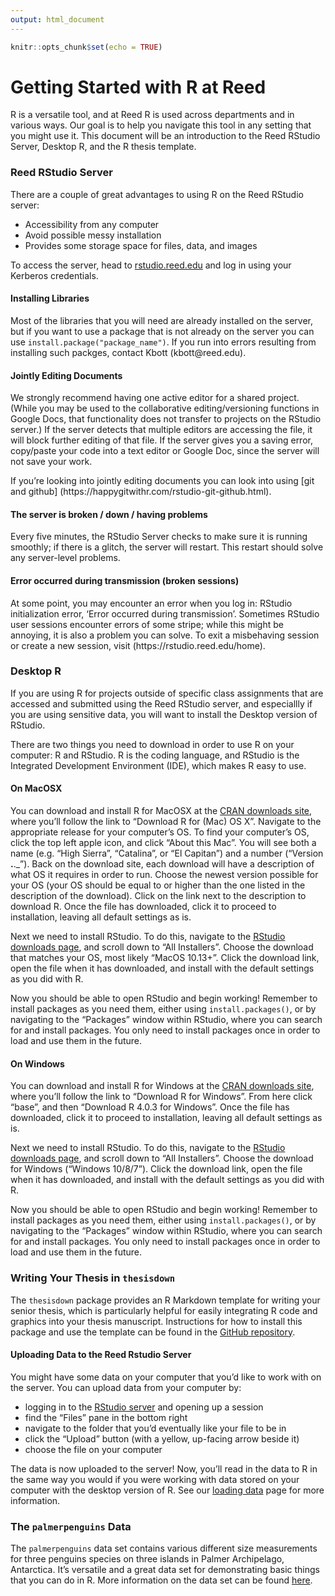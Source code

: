 ```yaml
---
output: html_document
---
```


```r
knitr::opts_chunk$set(echo = TRUE)
```

# Getting Started with R at Reed

R is a versatile tool, and at Reed R is used across departments and in various ways. Our goal is to help you navigate this tool in any setting that you might use it. This document will be an introduction to the Reed RStudio Server, Desktop R, and the R thesis template. 

### Reed RStudio Server

There are a couple of great advantages to using R on the Reed RStudio server:

- Accessibility from any computer
- Avoid possible messy installation
- Provides some storage space for files, data, and images

To access the server, head to [rstudio.reed.edu](https://rstudio.reed.edu) and log in using your Kerberos credentials.

#### Installing Libraries

Most of the libraries that you will need are already installed on the server, but if you want to use a package that is not already on the server you can use `install.package("package_name")`. If you run into errors resulting from installing such packges, contact Kbott (kbott@reed.edu).

#### Jointly Editing Documents

We strongly recommend having one active editor for a shared project. (While you may be used to the collaborative editing/versioning functions in Google Docs, that functionality does not transfer to projects on the RStudio server.) If the server detects that multiple editors are accessing the file, it will block further editing of that file. If the server gives you a saving error, copy/paste your code into a text editor or Google Doc, since the server will not save your work.

If you're looking into jointly editing documents you can look into using [git and github] (https://happygitwithr.com/rstudio-git-github.html).

#### The server is broken / down / having problems

Every five minutes, the RStudio Server checks to make sure it is running smoothly; if there is a glitch, the server will restart. This restart should solve any server-level problems.

#### Error occurred during transmission (broken sessions)

At some point, you may encounter an error when you log in: RStudio initialization error, ‘Error occurred during transmission’. Sometimes RStudio user sessions encounter errors of some stripe; while this might be annoying, it is also a problem you can solve. To exit a misbehaving session or create a new session, visit (https://rstudio.reed.edu/home).

### Desktop R

If you are using R for projects outside of specific class assignments that are accessed and submitted using the Reed RStudio server, and especiallly if you are using sensitive data, you will want to install the Desktop version of RStudio.

There are two things you need to download in order to use R on your computer: R and RStudio. R is the coding language, and RStudio is the Integrated Development Environment (IDE), which makes R easy to use.

#### On MacOSX

You can download and install R for MacOSX at the [CRAN downloads site](https://cran.r-project.org/), where you'll follow the link to "Download R for (Mac) OS X". Navigate to the appropriate release for your computer's OS. To find your computer's OS, click the top left apple icon, and click "About this Mac". You will see both a name (e.g. "High Sierra", "Catalina", or "El Capitan") and a number ("Version __.__._"). Back on the download site, each download will have a description of what OS it requires in order to run. Choose the newest version possible for your OS (your OS should be equal to or higher than the one listed in the description of the download). Click on the link next to the description to download R. Once the file has downloaded, click it to proceed to installation, leaving all default settings as is.

Next we need to install RStudio. To do this, navigate to the [RStudio downloads page](https://rstudio.com/products/rstudio/download/), and scroll down to "All Installers". Choose the download that matches your OS, most likely "MacOS 10.13+". Click the download link, open the file when it has downloaded, and install with the default settings as you did with R. 

Now you should be able to open RStudio and begin working! Remember to install packages as you need them, either using `install.packages()`, or by navigating to the "Packages" window within RStudio, where you can search for and install packages. You only need to install packages once in order to load and use them in the future.

#### On Windows

You can download and install R for Windows at the [CRAN downloads site](https://cran.r-project.org/), where you'll follow the link to "Download R for Windows". From here click "base", and then "Download R 4.0.3 for Windows". Once the file has downloaded, click it to proceed to installation, leaving all default settings as is.

Next we need to install RStudio. To do this, navigate to the [RStudio downloads page](https://rstudio.com/products/rstudio/download/), and scroll down to "All Installers". Choose the download for Windows ("Windows 10/8/7"). Click the download link, open the file when it has downloaded, and install with the default settings as you did with R. 

Now you should be able to open RStudio and begin working! Remember to install packages as you need them, either using `install.packages()`, or by navigating to the "Packages" window within RStudio, where you can search for and install packages. You only need to install packages once in order to load and use them in the future.

### Writing Your Thesis in `thesisdown`

The `thesisdown` package provides an R Markdown template for writing your senior thesis, which is particularly helpful for easily integrating R code and graphics into your thesis manuscript. Instructions for how to install this package and use the template can be found in the [GitHub repository](https://github.com/ismayc/thesisdown).

#### Uploading Data to the Reed Rstudio Server

You might have some data on your computer that you'd like to work with on the server. You can upload data from your computer by:

* logging in to the [RStudio server](https://rstudio.reed.edu) and opening up a session
* find the "Files" pane in the bottom right
* navigate to the folder that you'd eventually like your file to be in
* click the "Upload" button (with a yellow, up-facing arrow beside it)
* choose the file on your computer

The data is now uploaded to the server! Now, you'll read in the data to R in the same way you would if you were working with data stored on your computer with the desktop version of R. See our [loading data](LINK-HERE) page for more information.

### The `palmerpenguins` Data

The `palmerpenguins` data set contains various different size measurements for three penguins species on three islands in Palmer Archipelago, Antarctica. It's versatile and a great data set for demonstrating basic things that you can do in R. More information on the data set can be found [here](https://allisonhorst.github.io/palmerpenguins/articles/intro.html).

